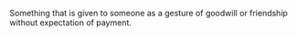 Something that is given to someone as a gesture of goodwill or friendship without expectation of payment.
